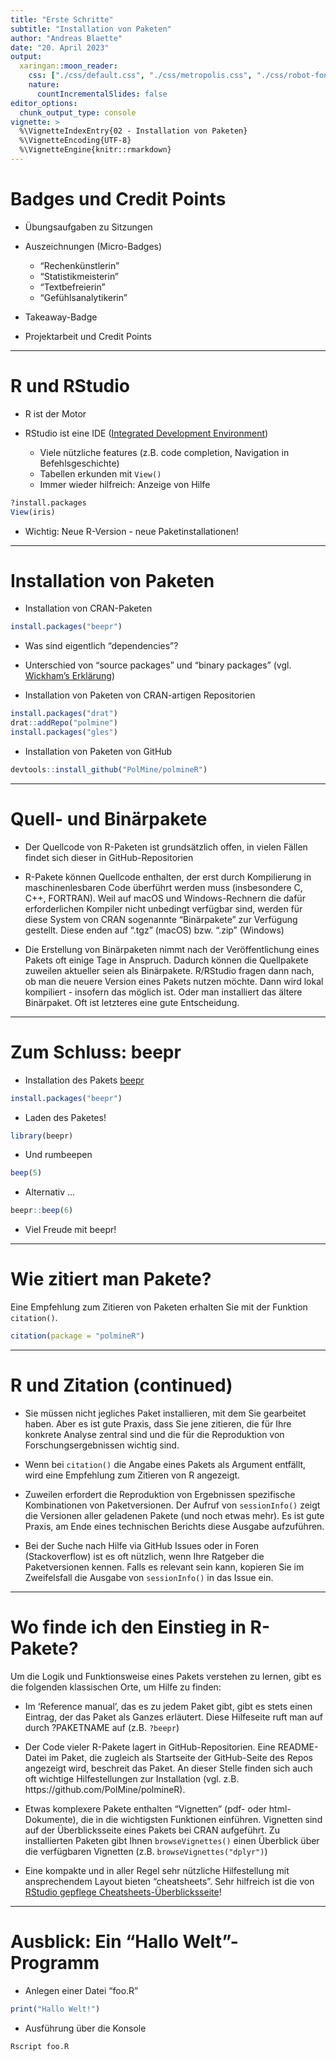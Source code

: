 ```yaml
---
title: "Erste Schritte"
subtitle: "Installation von Paketen"
author: "Andreas Blaette"
date: "20. April 2023"
output: 
  xaringan::moon_reader:
    css: ["./css/default.css", "./css/metropolis.css", "./css/robot-fonts.css", './css/polminify.css']
    nature:
      countIncrementalSlides: false
editor_options:
  chunk_output_type: console
vignette: >
  %\VignetteIndexEntry{02 - Installation von Paketen}
  %\VignetteEncoding{UTF-8}
  %\VignetteEngine{knitr::rmarkdown}  
---
```


# Badges und Credit Points

- Übungsaufgaben zu Sitzungen

- Auszeichnungen (Micro-Badges)
  - "Rechenkünstlerin"
  - "Statistikmeisterin"
  - "Textbefreierin"
  - "Gefühlsanalytikerin"

- Takeaway-Badge

- Projektarbeit und Credit Points

---

# R und RStudio

- R ist der Motor 

- RStudio ist eine IDE ([Integrated Development Environment](https://de.wikipedia.org/wiki/Integrierte_Entwicklungsumgebung))
  - Viele nützliche features (z.B. code completion, Navigation in Befehlsgeschichte)
  - Tabellen erkunden mit `View()`
  - Immer wieder hilfreich: Anzeige von Hilfe
  
```r
?install.packages
View(iris)
```

- Wichtig: Neue R-Version - neue Paketinstallationen!


---


# Installation von Paketen

- Installation von CRAN-Paketen

```r
install.packages("beepr")
```

- Was sind eigentlich "dependencies"?

- Unterschied von "source packages" und "binary packages" (vgl. [Wickham's Erklärung](https://r-pkgs.org/package-structure-state.html))

- Installation von Paketen von CRAN-artigen Repositorien

```r
install.packages("drat")
drat::addRepo("polmine")
install.packages("gles")
```

- Installation von Paketen von GitHub

```r
devtools::install_github("PolMine/polmineR")
```

---

# Quell- und Binärpakete

- Der Quellcode von R-Paketen ist grundsätzlich offen, in vielen Fällen findet sich dieser in GitHub-Repositorien

- R-Pakete können Quellcode enthalten, der erst durch Kompilierung in maschinenlesbaren Code überführt werden muss (insbesondere C, C++, FORTRAN). Weil auf macOS und Windows-Rechnern die dafür erforderlichen Kompiler nicht unbedingt verfügbar sind, werden für diese System von CRAN sogenannte "Binärpakete" zur Verfügung gestellt. Diese enden auf ".tgz" (macOS) bzw. ".zip" (Windows)

- Die Erstellung von Binärpaketen nimmt nach der Veröffentlichung eines Pakets oft einige Tage in Anspruch. Dadurch können die Quellpakete zuweilen aktueller seien als Binärpakete. R/RStudio fragen dann nach, ob man die neuere Version eines Pakets nutzen möchte. Dann wird lokal kompiliert - insofern das möglich ist. Oder man installiert das ältere Binärpaket. Oft ist letzteres eine gute Entscheidung.

---

# Zum Schluss: beepr

- Installation des Pakets [beepr](https://cran.r-project.org/package=beepr)

```r
install.packages("beepr")
```

- Laden des Paketes!

```r
library(beepr)
```

- Und rumbeepen

```r
beep(5)
```

- Alternativ ...

```r
beepr::beep(6)
```

- Viel Freude mit beepr!

---

# Wie zitiert man Pakete?

Eine Empfehlung zum Zitieren von Paketen erhalten Sie mit der Funktion `citation()`. 

```r
citation(package = "polmineR")
```

---

# R und Zitation (continued)

- Sie müssen nicht jegliches Paket installieren, mit dem Sie gearbeitet haben. Aber es ist gute Praxis, dass Sie jene zitieren, die für Ihre konkrete Analyse zentral sind und die für die Reproduktion von Forschungsergebnissen wichtig sind. 

- Wenn bei `citation()` die Angabe eines Pakets als Argument entfällt, wird eine Empfehlung zum Zitieren von R angezeigt.

- Zuweilen erfordert die Reproduktion von Ergebnissen spezifische Kombinationen von Paketversionen. Der Aufruf von `sessionInfo()` zeigt die Versionen aller geladenen Pakete (und noch etwas mehr). Es ist gute Praxis, am Ende eines technischen Berichts diese Ausgabe aufzuführen.

- Bei der Suche nach Hilfe via GitHub Issues oder in Foren (Stackoverflow) ist es oft nützlich, wenn Ihre Ratgeber die Paketversionen kennen. Falls es relevant sein kann, kopieren Sie im Zweifelsfall die Ausgabe von `sessionInfo()` in das Issue ein.

---

# Wo finde ich den Einstieg in R-Pakete?

Um die Logik und Funktionsweise eines Pakets verstehen zu lernen, gibt es die folgenden klassischen Orte, um Hilfe zu finden:

- Im 'Reference manual', das es zu jedem Paket gibt, gibt es stets einen Eintrag, der das Paket als Ganzes erläutert. Diese Hilfeseite ruft man auf durch ?PAKETNAME auf (z.B. `?beepr`)

- Der Code vieler R-Pakete lagert in GitHub-Repositorien. Eine README-Datei im Paket, die zugleich als Startseite der GitHub-Seite des Repos angezeigt wird, beschreit das Paket. An dieser Stelle finden sich auch oft wichtige Hilfestellungen zur Installation (vgl. z.B. https://github.com/PolMine/polmineR).

- Etwas komplexere Pakete enthalten "Vignetten" (pdf- oder html-Dokumente), die in die wichtigsten Funktionen einführen. Vignetten sind auf der Überblicksseite eines Pakets bei CRAN aufgeführt. Zu installierten Paketen gibt Ihnen `browseVignettes()` einen Überblick über die verfügbaren Vignetten (z.B. `browseVignettes("dplyr")`)

- Eine kompakte und in aller Regel sehr nützliche Hilfestellung mit ansprechendem Layout bieten "cheatsheets". Sehr hilfreich ist die von [RStudio gepflege Cheatsheets-Überblicksseite](https://www.rstudio.com/resources/cheatsheets/)!

---

# Ausblick: Ein "Hallo Welt"-Programm

- Anlegen einer Datei "foo.R"

```r
print("Hallo Welt!")
```

- Ausführung über die Konsole

```r
Rscript foo.R
```

